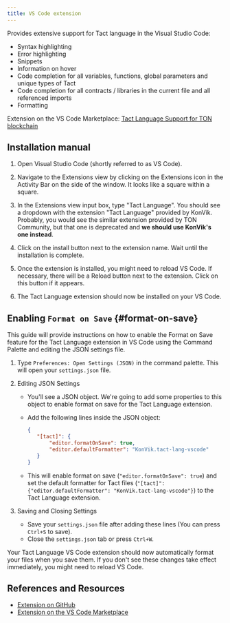 ```yaml
---
title: VS Code extension
---
```


Provides extensive support for Tact language in the Visual Studio Code:

* Syntax highlighting
* Error highlighting
* Snippets
* Information on hover
* Code completion for all variables, functions, global parameters and unique types of Tact
* Code completion for all contracts / libraries in the current file and all referenced imports
* Formatting

Extension on the VS Code Marketplace: [Tact Language Support for TON blockchain](https://marketplace.visualstudio.com/items?itemName=KonVik.tact-lang-vscode)

## Installation manual

1. Open Visual Studio Code (shortly referred to as VS Code).

2. Navigate to the Extensions view by clicking on the Extensions icon in the Activity Bar on the side of the window. It looks like a square within a square.

3. In the Extensions view input box, type "Tact Language". You should see a dropdown with the extension "Tact Language" provided by KonVik. Probably, you would see the similar extension provided by TON Community, but that one is deprecated and **we should use KonVik's one instead**.

4. Click on the install button next to the extension name. Wait until the installation is complete.

5. Once the extension is installed, you might need to reload VS Code. If necessary, there will be a Reload button next to the extension. Click on this button if it appears.

6. The Tact Language extension should now be installed on your VS Code.

## Enabling `Format on Save` {#format-on-save}

This guide will provide instructions on how to enable the Format on Save feature for the Tact Language extension in VS Code using the Command Palette and editing the JSON settings file.

1. Type `Preferences: Open Settings (JSON)` in the command palette. This will open your `settings.json` file.

2. Editing JSON Settings

   - You'll see a JSON object. We're going to add some properties to this object to enable format on save for the Tact Language extension.
   - Add the following lines inside the JSON object:

     ```json
     {
     	"[tact]": {
     		"editor.formatOnSave": true,
     		"editor.defaultFormatter": "KonVik.tact-lang-vscode"
     	}
     }
     ```

   - This will enable format on save (`"editor.formatOnSave": true`) and set the default formatter for Tact files (`"[tact]": {"editor.defaultFormatter": "KonVik.tact-lang-vscode"}`) to the Tact Language extension.

3. Saving and Closing Settings
   - Save your `settings.json` file after adding these lines (You can press `Ctrl+S` to save).
   - Close the `settings.json` tab or press `Ctrl+W`.

Your Tact Language VS Code extension should now automatically format your files when you save them. If you don't see these changes take effect immediately, you might need to reload VS Code.

## References and Resources

- [Extension on GitHub](https://github.com/tact-lang/tact-vscode)
- [Extension on the VS Code Marketplace](https://marketplace.visualstudio.com/items?itemName=KonVik.tact-lang-vscode)
